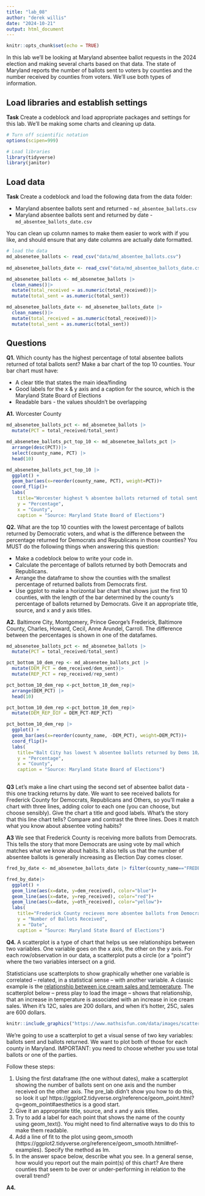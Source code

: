 ```yaml
---
title: "lab_08"
author: "derek willis"
date: "2024-10-21"
output: html_document
---
```


```r
knitr::opts_chunk$set(echo = TRUE)
```

In this lab we'll be looking at Maryland absentee ballot requests in the 2024 election and making several charts based on that data. The state of Maryland reports the number of ballots sent to voters by counties and the number received by counties from voters. We'll use both types of information.

## Load libraries and establish settings

**Task** Create a codeblock and load appropriate packages and settings for this lab. We'll be making some charts and cleaning up data.

```r
# Turn off scientific notation
options(scipen=999)

# Load libraries
library(tidyverse)
library(janitor)

```

## Load data

**Task** Create a codeblock and load the following data from the data folder:

-   Maryland absentee ballots sent and returned - `md_absentee_ballots.csv`
-   Maryland absentee ballots sent and returned by date - `md_absentee_ballots_date.csv`

You can clean up column names to make them easier to work with if you like, and should ensure that any date columns are actually date formatted.

```r
# load the data
md_absenetee_ballots <- read_csv("data/md_absentee_ballots.csv")
 
md_absenetee_ballots_date <- read_csv("data/md_absentee_ballots_date.csv")

md_absenetee_ballots <- md_absenetee_ballots |>
  clean_names()|>
  mutate(total_received = as.numeric(total_received))|>
  mutate(total_sent = as.numeric(total_sent))

md_absenetee_ballots_date <- md_absenetee_ballots_date |>
  clean_names()|>
  mutate(total_received = as.numeric(total_received))|>
  mutate(total_sent = as.numeric(total_sent))

```

## Questions

**Q1.** Which county has the highest percentage of total absentee ballots returned of total ballots sent? Make a bar chart of the top 10 counties. Your bar chart must have:

-   A clear title that states the main idea/finding
-   Good labels for the x & y axis and a caption for the source, which is the Maryland State Board of Elections
-   Readable bars - the values shouldn't be overlapping

**A1.** Worcester County

```r
md_absenetee_ballots_pct <- md_absenetee_ballots |> 
  mutate(PCT = total_received/total_sent) 

md_absenetee_ballots_pct_top_10 <- md_absenetee_ballots_pct |> 
  arrange(desc(PCT))|>
  select(county_name, PCT) |> 
  head(10)

md_absenetee_ballots_pct_top_10 |>
  ggplot() +
  geom_bar(aes(x=reorder(county_name, PCT), weight=PCT))+
  coord_flip()+
  labs(
    title="Worcester highest % absentee ballots returned of total sent 10/23/2023",
    y = "Percentage",
    x = "County",
    caption = "Source: Maryland State Board of Elections")
```

**Q2.** What are the top 10 counties with the lowest percentage of ballots returned by Democratic voters, and what is the difference between the percentage returned for Democrats and Republicans in those counties? You MUST do the following things when answering this question:

-   Make a codeblock below to write your code in.
-   Calculate the percentage of ballots returned by both Democrats and Republicans.
-   Arrange the dataframe to show the counties with the smallest percentage of returned ballots from Democrats first.
-   Use ggplot to make a horizontal bar chart that shows just the first 10 counties, with the length of the bar determined by the county's percentage of ballots returned by Democrats. Give it an appropriate title, source, and x and y axis titles.

**A2.** Baltimore City, Montgomery, Prince George's Frederick, Baltimore County, Charles, Howard, Cecil, Anne Arundel, Carroll. The difference between the percentages is shown in one of the datafames.

```r
md_absenetee_ballots_pct <- md_absenetee_ballots |> 
  mutate(PCT = total_received/total_sent) 

pct_bottom_10_dem_rep <- md_absenetee_ballots_pct |> 
  mutate(DEM_PCT = dem_received/dem_sent)|> 
  mutate(REP_PCT = rep_received/rep_sent)

pct_bottom_10_dem_rep <-pct_bottom_10_dem_rep|> 
  arrange(DEM_PCT) |>
  head(10)

pct_bottom_10_dem_rep <-pct_bottom_10_dem_rep|> 
  mutate(DEM_REP_DIF = DEM_PCT-REP_PCT)

pct_bottom_10_dem_rep |>
  ggplot() +
  geom_bar(aes(x=reorder(county_name, -DEM_PCT), weight=DEM_PCT))+
  coord_flip()+
  labs(
    title="Balt City has lowest % absentee ballots returned by Dems 10/23/2023",
    y = "Percentage",
    x = "County",
    caption = "Source: Maryland State Board of Elections")
  
```
**Q3** Let's make a line chart using the second set of absentee ballot data - this one tracking returns by date. We want to see received ballots for Frederick County for Democrats, Republicans and Others, so you'll make a chart with three lines, adding color to each one (you can choose, but choose sensibly). Give the chart a title and good labels. What's the story that this line chart tells? Compare and contrast the three lines. Does it match what you know about absentee voting habits?

**A3** We see that Frederick County is receiving more ballots from Democrats. This tells the story that more Democrats are using vote by mail which matches what we know about habits. It also tells us that the number of absentee ballots is generally increasing as Election Day comes closer. 

```r

fred_by_date <- md_absenetee_ballots_date |> filter(county_name=="FREDERICK")

fred_by_date|>
  ggplot() + 
  geom_line(aes(x=date, y=dem_received), color="blue")+
  geom_line(aes(x=date, y=rep_received), color="red")+
  geom_line(aes(x=date, y=oth_received), color="yellow")+
  labs(
    title="Frederick County recieves more absentee ballots from Democrats",
    y = "Number of Ballots Received",
    x = "Date",
    caption = "Source: Maryland State Board of Elections")

```

**Q4.** A scatterplot is a type of chart that helps us see relationships between two variables. One variable goes on the x axis, the other on the y axis. For each row/observation in our data, a scatterplot puts a circle (or a "point") where the two variables intersect on a grid.

Statisticians use scatterplots to show graphically whether one variable is correlated -- related, in a statistical sense -- with another variable. A classic example is the [relationship between ice cream sales and temperature](https://www.mathsisfun.com/data/scatter-xy-plots.html). The scatterplot below -- press play to load the image -- shows that relationship, that an increase in temperature is associated with an increase in ice cream sales. When it's 12C, sales are 200 dollars, and when it's hotter, 25C, sales are 600 dollars.

```r
knitr::include_graphics("https://www.mathsisfun.com/data/images/scatter-ice-cream1.svg")
```

We're going to use a scatterplot to get a visual sense of two key variables: ballots sent and ballots returned. We want to plot both of those for each county in Maryland. IMPORTANT: you need to choose whether you use total ballots or one of the parties.

Follow these steps:

1. Using the first dataframe (the one without dates), make a scatterplot showing the number of ballots sent on one axis and the number received on the other axis. The pre_lab didn't show you how to do this, so look it up! https://ggplot2.tidyverse.org/reference/geom_point.html?q=geom_point#aesthetics is a good start.
2. Give it an appropriate title, source, and x and y axis titles.
3. Try to add a label for each point that shows the name of the county using geom_text(). You might need to find alternative ways to do this to make them readable.
4. Add a line of fit to the plot using geom_smooth (https://ggplot2.tidyverse.org/reference/geom_smooth.html#ref-examples). Specify the method as lm.
5. In the answer space below, describe what you see. In a general sense, how would you report out the main point(s) of this chart? Are there counties that seem to be over or under-performing in relation to the overall trend?

**A4.** 

```r

  
```
